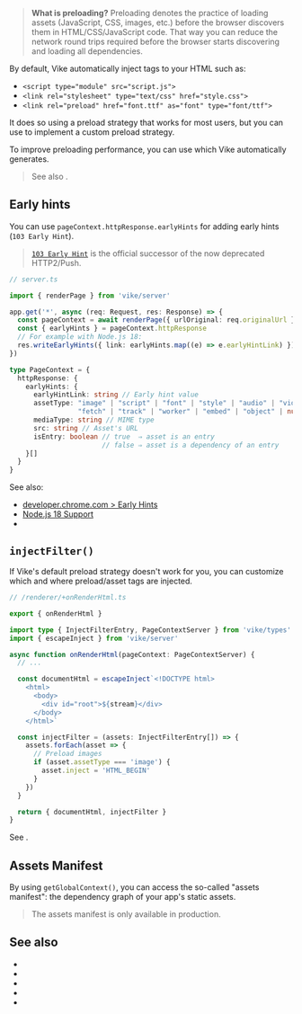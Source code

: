
> **What is preloading?** Preloading denotes the practice of loading assets (JavaScript, CSS, images, etc.) before the browser discovers them in HTML/CSS/JavaScript code. That way you can reduce the network round trips required before the browser starts discovering and loading all dependencies.

By default, Vike automatically inject tags to your HTML such as:
- `<script type="module" src="script.js">`
- `<link rel="stylesheet" type="text/css" href="style.css">`
- `<link rel="preload" href="font.ttf" as="font" type="font/ttf">`

It does so using a preload strategy that works for most users, but you can use <Link href="#injectfilter" /> to implement a custom preload strategy.

To improve preloading performance, you can use <Link href="#early-hints" /> which Vike automatically generates.

> See also <Link href="/prefetchStaticAssets" />.


## Early hints

You can use `pageContext.httpResponse.earlyHints` for adding early hints (`103 Early Hint`).

> [`103 Early Hint`](https://developer.mozilla.org/en-US/docs/Web/HTTP/Status/103) is the official successor of the now deprecated HTTP2/Push.

```ts
// server.ts

import { renderPage } from 'vike/server'

app.get('*', async (req: Request, res: Response) => {
  const pageContext = await renderPage({ urlOriginal: req.originalUrl } )
  const { earlyHints } = pageContext.httpResponse
  // For example with Node.js 18:
  res.writeEarlyHints({ link: earlyHints.map((e) => e.earlyHintLink) })
})
```

```ts
type PageContext = {
  httpResponse: {
    earlyHints: {
      earlyHintLink: string // Early hint value
      assetType: "image" | "script" | "font" | "style" | "audio" | "video" | "document" |
                 "fetch" | "track" | "worker" | "embed" | "object" | null
      mediaType: string // MIME type
      src: string // Asset's URL
      isEntry: boolean // true  ⇒ asset is an entry
                       // false ⇒ asset is a dependency of an entry
    }[]
  }
}
```

See also:
 - [developer.chrome.com > Early Hints](https://developer.chrome.com/blog/early-hints/)
 - [Node.js 18 Support](https://nodejs.org/dist/latest-v19.x/docs/api/http.html#responsewriteearlyhintshints-callback)
 - <Link href="/nginx#early-hints" />


## `injectFilter()`

If Vike's default preload strategy doesn't work for you, you can customize which and where preload/asset tags are injected.

```ts
// /renderer/+onRenderHtml.ts

export { onRenderHtml }

import type { InjectFilterEntry, PageContextServer } from 'vike/types'
import { escapeInject } from 'vike/server'

async function onRenderHtml(pageContext: PageContextServer) {
  // ...

  const documentHtml = escapeInject`<!DOCTYPE html>
    <html>
      <body>
        <div id="root">${stream}</div>
      </body>
    </html>`

  const injectFilter = (assets: InjectFilterEntry[]) => {
    assets.forEach(asset => {
      // Preload images
      if (asset.assetType === 'image') {
        asset.inject = 'HTML_BEGIN'
      }
    })
  }

  return { documentHtml, injectFilter }
}
```

See <Link href="/injectFilter" />.


## Assets Manifest

By using <Link href="/getGlobalContext">`getGlobalContext()`</Link>, you can access the so-called "assets manifest": the dependency graph of your app's static assets.

> The assets manifest is only available in production.


## See also

- <Link href="/injectFilter" />
- <Link href="/prefetch" />
- <Link href="/prefetchStaticAssets" />
- <Link href="/streaming" />
- <Link href="/getGlobalContext" />
